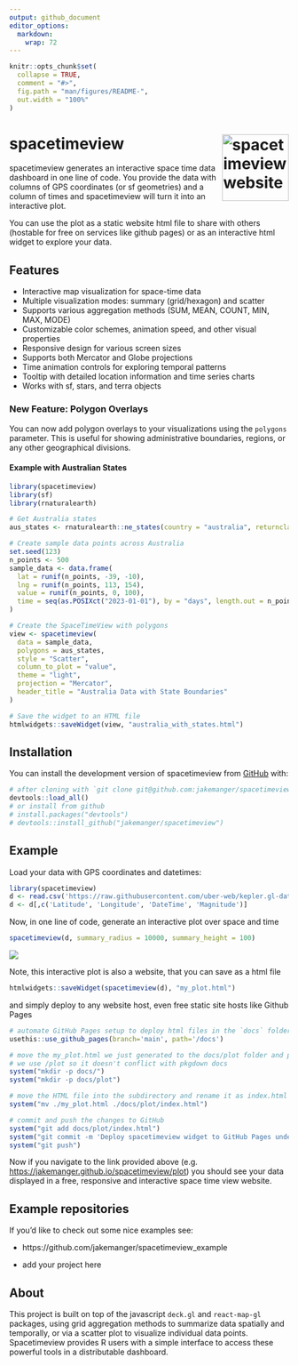 ```yaml
---
output: github_document
editor_options: 
  markdown: 
    wrap: 72
---
```


<!-- README.md is generated from README.Rmd. Please edit that file -->

```r
knitr::opts_chunk$set(
  collapse = TRUE,
  comment = "#>",
  fig.path = "man/figures/README-",
  out.width = "100%"
)
```

# spacetimeview <a href="https://jakemanger.github.io/spacetimeview/"><img src="man/figures/logo.png" align="right" height="120" alt="spacetimeview website" /></a>

<!-- badges: start -->

<!-- badges: end -->

spacetimeview generates an interactive space time data dashboard in one
line of code. You provide the data with columns of GPS coordinates (or
sf geometries) and a column of times and spacetimeview will turn it into
an interactive plot.

You can use the plot as a static website html file to share with others
(hostable for free on services like github pages) or as an interactive
html widget to explore your data.

## Features

- Interactive map visualization for space-time data
- Multiple visualization modes: summary (grid/hexagon) and scatter
- Supports various aggregation methods (SUM, MEAN, COUNT, MIN, MAX, MODE)
- Customizable color schemes, animation speed, and other visual properties
- Responsive design for various screen sizes
- Supports both Mercator and Globe projections
- Time animation controls for exploring temporal patterns
- Tooltip with detailed location information and time series charts
- Works with sf, stars, and terra objects

### New Feature: Polygon Overlays

You can now add polygon overlays to your visualizations using the `polygons` parameter. This is useful for showing administrative boundaries, regions, or any other geographical divisions.

#### Example with Australian States

```r
library(spacetimeview)
library(sf)
library(rnaturalearth)

# Get Australia states
aus_states <- rnaturalearth::ne_states(country = "australia", returnclass = "sf")

# Create sample data points across Australia
set.seed(123)
n_points <- 500
sample_data <- data.frame(
  lat = runif(n_points, -39, -10),
  lng = runif(n_points, 113, 154),
  value = runif(n_points, 0, 100),
  time = seq(as.POSIXct("2023-01-01"), by = "days", length.out = n_points)
)

# Create the SpaceTimeView with polygons
view <- spacetimeview(
  data = sample_data,
  polygons = aus_states,
  style = "Scatter",
  column_to_plot = "value",
  theme = "light",
  projection = "Mercator",
  header_title = "Australia Data with State Boundaries"
)

# Save the widget to an HTML file
htmlwidgets::saveWidget(view, "australia_with_states.html")
```

## Installation

You can install the development version of spacetimeview from
[GitHub](https://github.com/) with:

```r
# after cloning with `git clone git@github.com:jakemanger/spacetimeview.git`
devtools::load_all()
# or install from github
# install.packages("devtools")
# devtools::install_github("jakemanger/spacetimeview")
```

## Example

Load your data with GPS coordinates and datetimes:

```r
library(spacetimeview)
d <- read.csv('https://raw.githubusercontent.com/uber-web/kepler.gl-data/master/earthquakes/data.csv')
d <- d[,c('Latitude', 'Longitude', 'DateTime', 'Magnitude')]
```

Now, in one line of code, generate an interactive plot over space and
time

```r
spacetimeview(d, summary_radius = 10000, summary_height = 100)
```
![](visualisation.gif)

Note, this interactive plot is also a website, that you can save as a
html file

```r
htmlwidgets::saveWidget(spacetimeview(d), "my_plot.html")
```

and simply deploy to any website host, even free static site hosts like
Github Pages

```r
# automate GitHub Pages setup to deploy html files in the `docs` folder
usethis::use_github_pages(branch='main', path='/docs')

# move the my_plot.html we just generated to the docs/plot folder and push it to github
# we use /plot so it doesn't conflict with pkgdown docs
system("mkdir -p docs/")
system("mkdir -p docs/plot")

# move the HTML file into the subdirectory and rename it as index.html for direct access
system("mv ./my_plot.html ./docs/plot/index.html")

# commit and push the changes to GitHub
system("git add docs/plot/index.html")
system("git commit -m 'Deploy spacetimeview widget to GitHub Pages under /plot'")
system("git push")
```
Now if you navigate to the link provided above (e.g.
<https://jakemanger.github.io/spacetimeview/plot>) you should see your data
displayed in a free, responsive and interactive space time view website.

## Example repositories

If you'd like to check out some nice examples see:

  - https://github.com/jakemanger/spacetimeview_example

  - add your project here


## About

This project is built on top of the javascript `deck.gl` and `react-map-gl` packages,
using grid aggregation methods to summarize data spatially and temporally, 
or via a scatter plot to visualize individual data points. Spacetimeview
provides R users with a simple interface to access these powerful tools
in a distributable dashboard.
